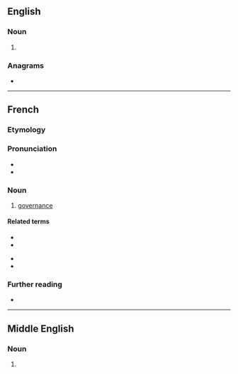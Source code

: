 ==English==

===Noun===
{{en-noun|~}}

# {{obsolete form of|en|governance}}

===Anagrams===
* {{anagrams|en|a=aceegnnoruv|governaunce}}

----

==French==

===Etymology===
{{af|fr|gouverner|-ance}}

===Pronunciation===
* {{fr-IPA}}
* {{rhymes|fr|ɑ̃s|s=3}}

===Noun===
{{fr-noun|f}}

# [[governance]]

====Related terms====
{{rel-top}}
* {{l|fr|gouvernant|gloss=governing}}
* {{l|fr|gouvernement|gloss=government}}
{{rel-mid}}
* {{l|fr|gouverner|gloss=to govern; to steer}}
* {{l|fr|gouverneur|gloss=governor}}
{{rel-bottom}}

===Further reading===
* {{R:TLFi}}

----

==Middle English==

===Noun===
{{head|enm|noun}}

# {{alternative form of|enm|governaunce}}